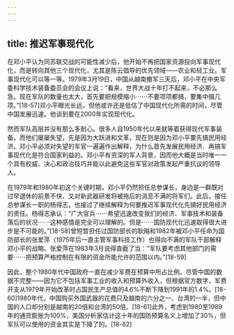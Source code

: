 ```yaml
---
---
---
```

title: 推迟军事现代化
---



在邓小平认为同苏联交战的可能性减少后，他开始不再把国家资源投向军事现代化，而是转向其他三个现代化，尤其是陈云倡导的优先领域——农业和轻工业。军事现代化可以等一等。1979年3月19日，中国从越南撤军三天后，邓小平在中央军委科学技术装备委员会的会议上说：“看来，世界大战十年打不起来，不必那么急。现在军队的数量也太大，首先要把规模缩小⋯⋯不要项项都搞，要集中搞几项。”[18-57]邓小平眼光长远，但他或许还是低估了中国现代化所需的时间，尽管中国发展迅速。他谈到要在2000年实现现代化。

然而军队高层并没有那么多耐心。很多人自1950年代以来就等着获得现代军事装备，而他们屡屡失望，先是因为大跃进和文革，现在则是因为邓小平要先搞民用经济。邓小平必须对失望的军官一遍遍作出解释，为什么首先发展民用经济、再搞军事现代化是符合国家利益的。邓小平有资深的军人背景，因而他大概是当时唯一一个具有权威、决心和政治技巧并能以此避免这些军官对政策发起严重抗议的领导人。

在1979年和1980年初这个关键时期，邓小平仍然担任总参谋长，身边是一群既对过早退休的前景不快、又对新武器研发将被拖后的消息不满的将军们。此后，接任总参谋长一职的杨得志，也接过了继续解释为何要推迟军事现代化先搞好民用经济的责任。杨得志承认：“广大官兵⋯⋯希望迅速改变我们的经济、军事技术和装备落后的状况⋯⋯这种感情是完全可以理解的。但是⋯⋯国防现代化迅速取得很大进步是不可能的。”[18-58]曾短暂担任过国防部长的耿飚和1982年被邓小平任命为国防部长的张爱萍（1975年后一直主管军事科技工作）也得向不满的军队干部解释邓小平的战略。张爱萍在1983年3月说得直截了当：“军队要考虑其他部门的需要⋯⋯把预算严格控制在有限的资金所能允许的范围以内。”[18-59]

因此，整个1980年代中国政府一直在减少军费在预算中所占比例。尽管中国的数据不完整——因为它不包括军事工业的收入和预算外收入，但根据官方数字，军费开支从1979年开始改革时占国民生产总值的4.6%不断下降到1991年的1.4%。[18-60]1980年代，中国购买外国武器的花费只及越南的六分之一、台湾的一半，但中国的人口却分别是越南的20倍和台湾的50倍。[18-61]此外，考虑到1980至1989年的通货膨胀为100%，美国分析家估计这十年的国防预算名义上增加了30%，但军队可以使用的资金其实是下降了的。[18-62]